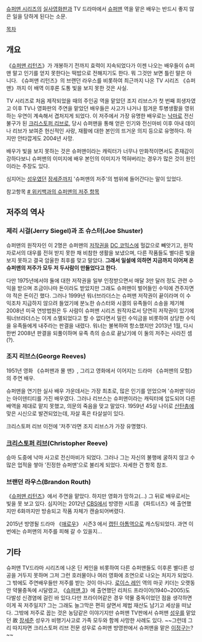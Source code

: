 [[슈퍼맨 시리즈]]의 [[슈퍼맨 실사영화 시리즈|실사영화판]]과 TV 드라마에서 [[슈퍼맨]] 역을 맡은 배우는 반드시 좋지 않은 일을 당하게 된다는 소문.

[[목차]]
== 개요 ==
《[[슈퍼맨 리턴즈]]》가 개봉하기 전까지 효력이 지속되었다가 이젠 나오는 배우들이 슈퍼맨 말고 인기를 얻지 못한다는 떡밥으로 전해지기도 한다. 뭐 그것만 보면 틀린 말은 아니다. 《슈퍼맨 리턴즈》의 브랜던 라우스를 비롯하여 최근까지 나온 TV 시리즈 《슈퍼맨》까지 이 배역 이후론 도통 빛을 보지 못한 것은 사실.

TV 시리즈로 처음 제작되었을 때의 주인공 역을 맡았던 조지 리브스가 첫 번째 희생자였고 이후 TV나 영화판의 주연을 맡았던 배우들은 사고가 나거나 힘겨운 투병생활을 영위하는 우연이 계속해서 겹처지게 되었다. 이 저주에서 가장 유명한 배우로는 [[낙마]]로 전신불구가 된 [[크리스토퍼 리브]]로, 당시 슈퍼맨을 통해 얻은 인기와 전신마비 이후 아내 데이나 리브가 보여준 헌신적인 사랑, 재활에 대한 본인의 뜨거운 의지 등으로 유명하다. 하지만 안타깝게도 2004년 사망.

배우가 빛을 보지 못하는 것은 슈퍼맨이라는 캐릭터가 너무나 만화적이면서도 존재감이 강하다보니 슈퍼맨의 이미지에 배우 본인의 이미지가 먹혀버리는 경우가 많은 것이 원인이라는 주장도 있다.

심지어는 [[성우]]였던 [[장세준]]까지 '슈퍼맨의 저주'의 범위에 들어간다는 말이 있었다.

참고항목
[http://ko.wikipedia.org/wiki/%EC%8A%88%ED%8D%BC%EB%A7%A8%EC%9D%98_%EC%A0%80%EC%A3%BC # 위키백과의 슈퍼맨의 저주 항목]

== 저주의 역사 ==
=== 제리 시걸(Jerry Siegel)과 조 슈스터(Joe Shuster) ===
슈퍼맨의 원작자인 이 2명은 슈퍼맨의 [[저작권]]을 [[DC 코믹스]]에 헐값으로 빼앗기고, 원작자로서의 대우를 전혀 받지 못한 채 비참한 생활을 보냈으며, 다른 작품들도 별다른 빛을 보지 못하고 결국 암울한 최후를 맞고 말았다. '''그래서 일설에 의하면 지금까지 이어져 온 슈퍼맨의 저주가 모두 저 두사람이 만들었다고 한다.'''

다만 1975년에서야 둘에 대한 저작권을 일부 인정받으면서 매달 3만 달러 정도 관련 수익을 받으며 조금이나마 돈이라도 받았지만  그래도 슈퍼맨이 벌어들인 수익에 견주자면야 적은 돈이긴 했다. 그러나 1999년 워너브라더스는 슈퍼맨 저작권이 끝이라며 이 수익조차 지급하지 않으려 들었기에 분노한 슈스터와 시겔의 유족들이 소송을 제기해 2008년 미국 연방법원은 두 사람이 슈퍼맨 시리즈 원작자로서 당연히 저작권이 있기에 워너브라더스는 이게 소멸되었다고 할 수 없다면서 밀린 수익금을 비롯하여 상당한 수익을 유족들에게 내주라는 판결을 내렸다. 워너는 불복하여 항소했지만 2013년 1월, 다시 한번 2008년 판결을 되풀이하며 유족 측의 승소로 끝났기에 이 둘의 저주는 사라진 셈(?).

=== 조지 리브스(George Reeves) ===
1951년 영화 《슈퍼맨과 몰 맨》, 그리고 영화에서 이어지는 드라마 《슈퍼맨의 모험》의 주연 배우.

슈퍼맨을 연기한 실사 배우 가운데서는 가장 최초로, 많은 인기를 얻었으며 '슈퍼맨'이라는 아이덴티티를 가진 배우였다. 그러나 리브스는 슈퍼맨이라는 캐릭터에 압도되어 다른 배역을 제대로 맡지 못했고, 의문의 죽음을 맞고 말았다. 1959년 45살 나이로 [[산탄총]]에 맞은 시신으로 발견되었는데, 자살 혹은 타살설이 있다.

크리스토퍼 리브 이전에 '저주'라면 조지 리브스가 가장 유명했다.

=== [[크리스토퍼 리브]](Christopher Reeve) ===
승마 도중에 낙마 사고로 전신마비가 되었다. 그러나 그는 자신의 불행에 굴하지 않고 수많은 업적을 쌓아 '진정한 슈퍼맨'으로 불리게 되었다. 자세한 건 항목 참조. 

=== 브랜던 라우스(Brandon Routh) ===
《[[슈퍼맨 리턴즈]]》에서 주연을 맡았다. 하지만 영화가 망하고(…) 그 뒤로 배우로서는 빛을 못 보고 있다. 심지어는 2012년 [[CBS]]에서 방영한 시트콤 《파트너즈》에 출연했지만 6화까지만 방송되고 작품 자체가 캔슬되어버렸다.

2015년 방영될 드라마 《[[애로우]]》 시즌3 에서 [[캡틴 아톰]]역으로 캐스팅되었다. 과연 이번에는 슈퍼맨의 저주를 피해 갈 수 있을지... 

== 기타 ==
슈퍼맨 TV드라마 시리즈에 나온 딘 케인을 비롯하여 다른 슈퍼맨들도 이후론 별다른 성공을 거두지 못하며 그저 그런 호러물이나 여러 영화에 조연으로 나오는 처지가 되었다. 그 밖에도 주연배우들만 저주를 받는 것이 아니다. [[로이스 레인]] 역의 마곳 키더는 오랫동안 약물중독에 시달렸고, 《[[슈퍼맨 3]]》에 출연했던 리처드 프라이어(1940~2005)도 다발성 신경염에 걸린 바 있다.다만 프라이어같은 경우 약물 중독이었던 점을 생각하면 이게 꼭 저주일지? 그는 그래도 늘그막은 편히 살면서 제법 재산도 남기고 세상을 떠났다. 그밖에 저주로 꼽는 것은 농담같은 이야기지만 슈퍼맨 TV판에서 슈퍼맨 [[성우]]를 맡았던 故 [[장세준]] 성우가 비행기사고로 가족 모두와 함께 사망한 사례도 있다. ~~그런데 그리 따지자면 크리스토퍼 리브 전문 성우로 슈퍼맨 방영판에서 슈퍼맨을 맡은 [[이정구]]는?~~
